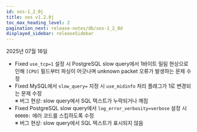 ```yaml
---
id: xos-1_2_0j
title: xos v1.2.0j
toc_max_heading_level: 2
pagination_next: release-notes/db/xos-1_2_0d
displayed_sidebar: releaseSidebar
---
```


2025년 07월 16일

- <Status priority='0'>Fixed</Status> `use_tcp=1` 설정 시 PostgreSQL slow query에서 1바이트 밀림 현상으로 인해 `[CPU]` 필드부터 파싱이 어긋나며 unknown packet 오류가 발생하는 문제 수정
- <Status priority='0'>Fixed</Status> MySQL에서 `slow_query=` 지정 시 `use_midinfo` 처리 플래그가 1로 변경되는 문제 수정  
  ※ 버그 현상: slow query에서 SQL 텍스트가 누락되거나 깨짐
- <Status priority='0'>Fixed</Status> PostgreSQL slow query에서 `log_error_verbosity=verbose` 설정 시 `00000:` 에러 코드를 스킵하도록 수정  
  ※ 버그 현상: slow query에서 SQL 텍스트가 표시되지 않음
